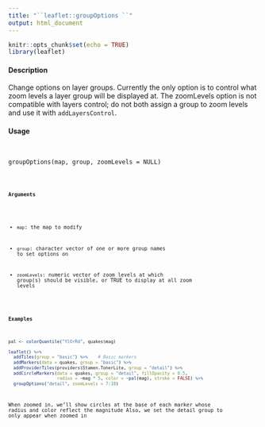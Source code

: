 ```yaml
---
title: "``leaflet::groupOptions ``"
output: html_document
---
```


```r
knitr::opts_chunk$set(echo = TRUE)
library(leaflet)
```

#### Description

Change options on layer groups. Currently the only option is to control what zoom levels a layer group will be displayed at. The zoomLevels option is not compatible with layers control; do not both assign a group to zoom levels and use it with ``addLayersControl``.

#### Usage

<pre><code>

groupOptions(map, group, zoomLevels = NULL)

<code></pre>

#### Arguments

* ``map``: the map to modify

* ``group``: character vector of one or more group names to set options on

* ``zoomLevels``: numeric vector of zoom levels at which group(s) should be visible, or TRUE to display at all zoom levels

#### Examples

```r

pal <- colorQuantile("YlOrRd", quakes$mag)

leaflet() %>%
  addTiles(group = "basic") %>%    # Basic markers
  addMarkers(data = quakes, group = "basic") %>%
  addProviderTiles(providers$Stamen.TonerLite, group = "detail") %>%
  addCircleMarkers(data = quakes, group = "detail", fillOpacity = 0.5,
                   radius = ~mag * 5, color = ~pal(mag), stroke = FALSE) %>%
  groupOptions("detail", zoomLevels = 7:18)
```

When zoomed in, we'll show circles at the base of each marker whose radius and color reflect the magnitude
Also, we set the detail group to only appear when zoomed in


